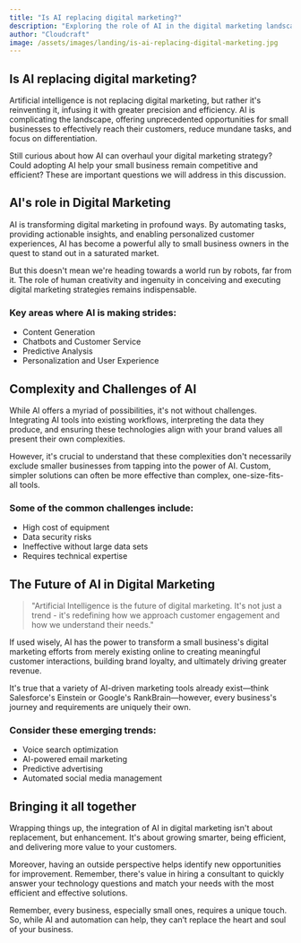 ```yaml
---
title: "Is AI replacing digital marketing?"
description: "Exploring the role of AI in the digital marketing landscape, its benefits, effectiveness and implications for small businesses."
author: "Cloudcraft"
image: /assets/images/landing/is-ai-replacing-digital-marketing.jpg
---
```


## Is AI replacing digital marketing?

Artificial intelligence is not replacing digital marketing, but rather it's reinventing it, infusing it with greater precision and efficiency. AI is complicating the landscape, offering unprecedented opportunities for small businesses to effectively reach their customers, reduce mundane tasks, and focus on differentiation.

Still curious about how AI can overhaul your digital marketing strategy? Could adopting AI help your small business remain competitive and efficient? These are important questions we will address in this discussion.

<ServicesBlurb />

## AI's role in Digital Marketing

AI is transforming digital marketing in profound ways. By automating tasks, providing actionable insights, and enabling personalized customer experiences, AI has become a powerful ally to small business owners in the quest to stand out in a saturated market.

But this doesn't mean we're heading towards a world run by robots, far from it. The role of human creativity and ingenuity in conceiving and executing digital marketing strategies remains indispensable.

### Key areas where AI is making strides:

 * Content Generation
 * Chatbots and Customer Service
 * Predictive Analysis
 * Personalization and User Experience

## Complexity and Challenges of AI

While AI offers a myriad of possibilities, it's not without challenges. Integrating AI tools into existing workflows, interpreting the data they produce, and ensuring these technologies align with your brand values all present their own complexities.

However, it's crucial to understand that these complexities don't necessarily exclude smaller businesses from tapping into the power of AI. Custom, simpler solutions can often be more effective than complex, one-size-fits-all tools. 

### Some of the common challenges include:

 * High cost of equipment
 * Data security risks
 * Ineffective without large data sets 
 * Requires technical expertise

<GetStartedBlurb />

## The Future of AI in Digital Marketing

<blockquote>
"Artificial Intelligence is the future of digital marketing. It's not just a trend - it's redefining how we approach customer engagement and how we understand their needs."
</blockquote>

If used wisely, AI has the power to transform a small business's digital marketing efforts from merely existing online to creating meaningful customer interactions, building brand loyalty, and ultimately driving greater revenue. 

It's true that a variety of AI-driven marketing tools already exist—think Salesforce's Einstein or Google's RankBrain—however, every business's journey and requirements are uniquely their own.

### Consider these emerging trends:

 * Voice search optimization
 * AI-powered email marketing
 * Predictive advertising
 * Automated social media management

## Bringing it all together

Wrapping things up, the integration of AI in digital marketing isn't about replacement, but enhancement. It's about growing smarter, being efficient, and delivering more value to your customers. 

Moreover, having an outside perspective helps identify new opportunities for improvement. Remember, there's value in hiring a consultant to quickly answer your technology questions and match your needs with the most efficient and effective solutions.

Remember, every business, especially small ones, requires a unique touch. So, while AI and automation can help, they can’t replace the heart and soul of your business.